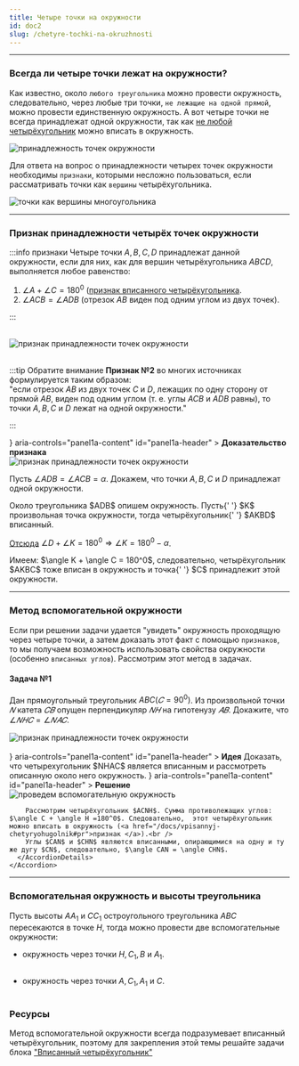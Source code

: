 ```yaml
---
title: Четыре точки на окружности
id: doc2
slug: /chetyre-tochki-na-okruzhnosti
---
```



---

### Всегда ли четыре точки лежат на окружности?

Как известно, около `любого треугольника` можно провести окружность, следовательно, через любые три точки, `не лежащие на одной прямой`, можно провести единственную окружность.
А вот четыре точки не всегда принадлежат одной окружности, так как [не любой четырёхугольник](/docs/vpisannyj-chetyryohugolnik) можно вписать в окружность.




<div style={{ display: 'flex', justifyContent: 'center' }}>
<Image
  alt="принадлежность точек окружности"
    img={require('./assets/img02_01.png')}
  style={{ width: '60%' }}
/>
</div>




Для ответа на вопрос о принадлежности четырех точек окружности необходимы `признаки`, которыми несложно пользоваться, если рассматривать точки как `вершины` четырёхугольника.

<div style={{ display: 'flex', justifyContent: 'center' }}>
<Image
  alt="точки как вершины многоугольника"
    img={require('./assets/img02_02.png')}
  style={{ width: '60%' }}
/>
</div>


---

### Признак принадлежности четырёх точек окружности

:::info признаки
Четыре точки $A,B,C,D$ принадлежат данной окружности, если для них, как для вершин четырёхугольника $ABCD$, выполняется любое равенство:

1. $\angle A +\angle C =180^0$ ([признак вписанного четырёхугольника](/docs/vpisannyj-chetyryohugolnik#pr).
2. $\angle ACB = \angle ADB$ (отрезок $AB$ виден под одним углом из двух точек).

:::

<br />

<div style={{ display: 'flex', justifyContent: 'center' }}>
<Image
  alt="признак принадлежности точек окружности"
    img={require('./assets/img02_03.png')}
  style={{ width: '30%' }}
/>
</div>

<br />

:::tip Обратите внимание
**Признак №2** во многих источниках формулируется таким образом:<br />
"если отрезок $AB$ из двух точек $C$ и $D$, лежащих по одну сторону от прямой $AB$, виден
под одним углом (т. е. углы $ACB$ и $ADB$ равны), то точки $A,B,C$ и $D$ лежат на одной
окружности."

:::


<Accordion>
  <AccordionSummary
    expandIcon={<ExpandMoreIcon />}
    aria-controls="panel1a-content"
    id="panel1a-header"
  >
    <Typography>
      <b>Доказательство признака</b>
    </Typography>
  </AccordionSummary>
  <AccordionDetails>
    <Typography>


<div style={{ display: 'flex', justifyContent: 'center' }}>
<Image
  alt="признак принадлежности точек окружности"
    img={require('./assets/img02_07.png')}
  style={{ width: '60%' }}
/>
</div>



Пусть $\angle ADB = \angle ACB = \alpha$. Докажем, что точки $A,B,C$ и $D$ принадлежат одной окружности.

<p>
  Около треугольника $ADB$ опишем окружность. Пусть{' '}
  $K$ произвольная точка окружности, тогда четырёхугольник{' '}
  $AKBD$ вписанный.
</p>

[Отсюда](/docs/vpisannyj-chetyryohugolnik#pr) $\angle D + \angle K = 180^0  \Rightarrow \angle K = 180^0 - \alpha$.

<p>
  Имеем: $\angle K + \angle C = 180^0$, следовательно,
  четырёхугольник $AKBC$ тоже вписан в окружность и точка{' '}
  $C$ принадлежит этой окружности. 
</p>
    </Typography>

  </AccordionDetails>
</Accordion>

---

### Метод вспомогательной окружности

Если при решении задачи удается "увидеть" окружность проходящую через четыре точки, а затем доказать этот факт с помощью `признаков`, то мы получаем возможность использовать свойства окружности (особенно `вписанных углов`).
Рассмотрим этот метод в задачах.

#### Задача №1

Дан прямоугольный треугольник $ABC (𝐶=90^0)$. Из произвольной точки $𝑁$ катета $𝐶𝐵$ опущен перпендикуляр $𝑁𝐻$ на гипотенузу $𝐴𝐵$. Докажите, что $\angle 𝑁𝐻𝐶=\angle 𝑁𝐴𝐶$.

<div style={{ display: 'flex', justifyContent: 'center' }}>
<Image
  alt="признак принадлежности точек окружности"
    img={require('./assets/img02_04.png')}
  style={{ width: '40%' }}
/>
</div>

<br />


<Accordion>
  <AccordionSummary
    expandIcon={<ExpandMoreIcon />}
    aria-controls="panel1a-content"
    id="panel1a-header"
  >
    <Typography>
      <b>Идея</b>
    </Typography>
  </AccordionSummary>
  <AccordionDetails>
    <Typography>
      Доказать, что четырехугольник $NHAC$ является  вписанным и
      рассмотреть описанную около него окружность.
    </Typography>
    <Accordion>
      <AccordionSummary
        expandIcon={<ExpandMoreIcon />}
        aria-controls="panel1a-content"
        id="panel1a-header"
      >
        <Typography>
          <b>Решение</b>
        </Typography>
      </AccordionSummary>
      <AccordionDetails>

<div style={{ display: 'flex', justifyContent: 'center' }}>
<Image
  alt="проведем вспомогательную окружность"
    img={require('./assets/img02_05.png')}
  style={{ width: '40%' }}
/>
</div>


        Рассмотрим четырёхугольник $ACNH$. Сумма противолежащих углов: $\angle C + \angle H =180^0$. Следовательно,  этот четырёхугольник можно вписать в окружность (<a href="/docs/vpisannyj-chetyryohugolnik#pr">признак </a>).<br />
        Углы $CAN$ и $CHN$ являются вписанными, опирающимися на одну и ту же дугу $CN$, следовательно, $\angle CAN = \angle CHN$.
      </AccordionDetails>
    </Accordion>

  </AccordionDetails>
</Accordion>

---

### Вспомогательная окружность и высоты треугольника

Пусть высоты $AA_1$ и $CC_1$ остроугольного треугольника $ABC$ пересекаются в точке $H$, тогда можно провести две вспомогательные окружности:

- окружность через точки $H, C_1, B$ и $A_1$.


<div style={{ display: 'flex', justifyContent: 'center' }}>
<Image
  alt=""
    img={require('./assets/img02_8.png')}
  style={{ width: '30%' }}
/>
</div>



- окружность через точки $A,C_1, A_1$ и $C$.

<div style={{ display: 'flex', justifyContent: 'center' }}>
<Image
  alt=""
    img={require('./assets/img02_9.png')}
  style={{ width: '30%' }}
/>
</div>




### Ресурсы

Метод вспомогательной окружности всегда подразумевает вписанный четырёхугольник, поэтому для закрепления этой темы решайте задачи блока ["Вписанный четырёхугольник"](/docs/vpisannyj-chetyryohugolnik#res)